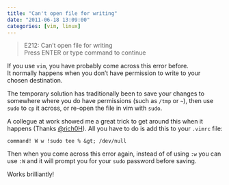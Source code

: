 ```yaml
---
title: "Can't open file for writing"
date: "2011-06-18 13:09:00"
categories: [vim, linux]
---
```


> E212: Can’t open file for writing  
> Press ENTER or type command to continue

If you use `vim`, you have probably come across this error before.  
It normally happens when you don’t have permission to write to your chosen destination.

The temporary solution has traditionally been to save your changes to somewhere where you do have permissions (such as `/tmp` or `~`), then use `sudo` to `cp` it across, or re-open the file in vim with `sudo`.

A collegue at work showed me a great trick to get around this when it happens (Thanks [@rich0H](https://twitter.com/rich0H)). All you have to do is add this to your `.vimrc` file:

```
command! W w !sudo tee % &gt; /dev/null
```

Then when you come across this error again, instead of of using `:w` you can use `:W` and it will prompt you for your `sudo` password before saving.

Works brilliantly!
